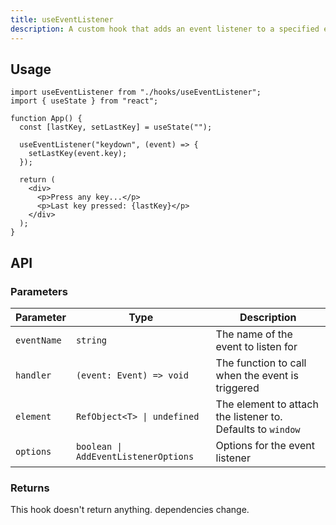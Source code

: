 ```yaml
---
title: useEventListener
description: A custom hook that adds an event listener to a specified element or the window.
---
```



## Usage

```tsx
import useEventListener from "./hooks/useEventListener";
import { useState } from "react";

function App() {
  const [lastKey, setLastKey] = useState("");

  useEventListener("keydown", (event) => {
    setLastKey(event.key);
  });

  return (
    <div>
      <p>Press any key...</p>
      <p>Last key pressed: {lastKey}</p>
    </div>
  );
}
```

## API

### Parameters

| Parameter   | Type                                 | Description                                                 |
| ----------- | ------------------------------------ | ----------------------------------------------------------- |
| `eventName` | `string`                             | The name of the event to listen for                         |
| `handler`   | `(event: Event) => void`             | The function to call when the event is triggered            |
| `element`   | `RefObject<T> \| undefined`          | The element to attach the listener to. Defaults to `window` |
| `options`   | `boolean \| AddEventListenerOptions` | Options for the event listener                              |

### Returns

This hook doesn't return anything.
dependencies change.
